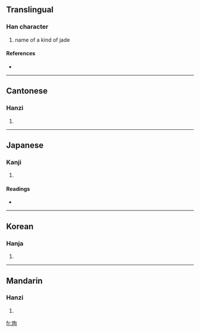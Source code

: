 ==Translingual==

===Han character===
{{Han char|rn=96|rad=玉|as=06|sn=10|four=1712<sub>0</sub>|canj=一土心日 (MGPA)}}

# name of a kind of jade

====References====
* {{Han ref|kx=0731.060|dkj=20962|dj=1142.190|hdz=21112.070|uh=73E3|ud=29667|bh=D2B1|bd=53937}}

----

==Cantonese==

===Hanzi===
{{yue-hanzi|jyut=|y=seun1}}

# {{defn|Cantonese}}

----

==Japanese==

===Kanji===
{{ja-kanji|grade=|rs=玉06}}

# {{defn|Japanese}}

====Readings====
* {{ja-readings|on=[[しゅん]] (shun)|kun=[[たま]] (tama)}}

----

==Korean==

===Hanja===
{{ko-hanja|hangeul=순|eumhun=|rv=sun|mr=sun|y=swun}}

# {{defn|Korean}}

----

==Mandarin==

===Hanzi===
{{cmn-hanzi|pin=[[xún]] ([[xun2]])|wg=hsün<sup>2</sup>}}

# {{defn|Mandarin}}

[[fr:珣]]